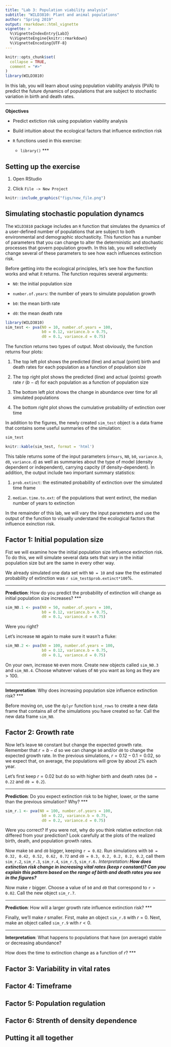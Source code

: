 ```yaml
---
title: "Lab 3: Population viability analysis"
subtitle: "WILD3810: Plant and animal populations"
author: "Spring 2019"
output: rmarkdown::html_vignette
vignette: >
  %\VignetteIndexEntry{Lab3}
  %\VignetteEngine{knitr::rmarkdown}
  %\VignetteEncoding{UTF-8}
---
```


```r
knitr::opts_chunk$set(
  collapse = TRUE,
  comment = "#>"
)
library(WILD3810)
```

In this lab, you will learn about using population viability analysis (PVA) to predict the future dynamics of populations that are subject to stochastic variation in birth and death rates. 

***
**Objectives**

* Predict extiction risk using population viability analysis

* Build intuition about the ecological factors that influence extinction risk
  
* `R` functions used in this exercise:  
    + `library()`
***

## Setting up the exercise

1) Open RStudio

2) Click `File -> New Project`

```r
knitr::include_graphics("figs/new_file.png")
```


## Simulating stochastic population dynamcs

The `WILD3810` package includes an `R` function that simulates the dynamics of a user-defined number of populations that are subject to both environmental and demographic stochasticity. This function has a number of parameters that you can change to alter the deterministic and stochastic processes that govern population growth. In this lab, you will selectively change several of these parameters to see how each influences extinction risk. 

Before getting into the ecological principles, let's see how the function works and what it returns. The function requires several arguments:

- `N0`: the initial population size

- `number.of.years`: the number of years to simulate population growth

- `b0`: the mean birth rate

- `d0`: the mean death rate

```r
library(WILD3810)
sim_test <- pva(N0 = 10, number.of.years = 100, 
                b0 = 0.12, variance.b = 0.75, 
                d0 = 0.1, variance.d = 0.75)
```

The function returns two types of output. Most obviously, the function returns four plots:

1) The top left plot shows the predicted (line) and actual (point) birth and death rates for each population as a function of population size 

2) The top right plot shows the predicted (line) and actual (points) growth rate $r$ ($b-d$) for each population as a function of population size

3) The bottom left plot shows the change in abundance over time for all simulated populations

4) The bottom right plot shows the cumulative probability of extinction over time 

In addition to the figures, the newly created `sim_test` object is a data frame that contains some useful summaries of the simulation:

```r
sim_test
```

```r
knitr::kable(sim_test, format = 'html')
```

This table returns some of the input parameters (`nYears`, `N0`, `b0`, `variance.b`, `d0`, `variance.d`) as well as summaries about the type of model (density dependent or independent), carrying capcity (if density-dependent). In addition, the output include two important summary statistics:

1) `prob.extinct`: the estimated probability of extinction over the simulated time frame

2) `median.time.to.ext`: of the populations that went extinct, the median number of years to extinction

In the remainder of this lab, we will vary the input parameters and use the output of the function to visually understand the ecological factors that influence exinction risk. 

## Factor 1: Initial population size

Fist we will examine how the initial population size influence extinction risk. To do this, we will simulate several data sets that vary in the initial population size but are the same in every other way. 

We already simulated one data set with `N0 = 10` and saw the the estimated probability of extinction was `r sim_test$prob.extinct*100`%. 

***
**Prediction**: How do you predict the probability of extinction will change as initial population size increases?
***

```r
sim_N0.1 <- pva(N0 = 50, number.of.years = 100, 
                b0 = 0.12, variance.b = 0.75, 
                d0 = 0.1, variance.d = 0.75)
```

Were you right? 

Let's increase `N0` again to make sure it wasn't a fluke:

```r
sim_N0.2 <- pva(N0 = 100, number.of.years = 100, 
                b0 = 0.12, variance.b = 0.75, 
                d0 = 0.1, variance.d = 0.75)
```

On your own, increase `N0` even more. Create new objects called `sim_N0.3` and `sim_N0.4`. Choose whatever values of `N0` you want as long as they are $>100$. 

***
**Interpretation**: Why does increasing population size influence extinction risk?
***

Before moving on, use the `dplyr` function `bind_rows` to create a new data frame that contains all of the simulations you have created so far. Call the new data frame `sim_N0`. 

## Factor 2: Growth rate

Now let's leave `N0` constant but change the expected growth rate. Remember that $r = b - d$ so we can change `b0` and/or `d0` to change the expected growth rate. In the previous simulations, $r = 0.12 - 0.1 = 0.02$, so we expect that, on average, the populations will grow by about 2% each year. 

Let's first keep $r = 0.02$ but do so with higher birth and death rates (`b0 = 0.22` and `d0 = 0.2`).

***
**Prediction**: Do you expect extinction risk to be higher, lower, or the same than the previous simulation? Why?
***

```r
sim_r.1 <- pva(N0 = 100, number.of.years = 100, 
                b0 = 0.22, variance.b = 0.75, 
                d0 = 0.2, variance.d = 0.75)
```

Were you correct? If you were not, why do you think relative extinction risk differed from your prediction? Look carefully at the plots of the realized birth, death, and population growth rates. 

Now make `b0` and `d0` bigger, keeping `r = 0.02`. Run simulations with `b0 = 0.32, 0.42, 0.52, 0.62, 0.72` and `d0 = 0.3, 0.2, 0.2, 0.2, 0.2`, call them `sim_r.2`, `sim_r.3`, `sim_r.4`, `sim_r.5`, `sim_r.6. `
***
**Interpretation**: How does extinction risk change in increasing vital rates (keep $r$ constant)? Can you explain this pattern based on the range of birth and death rates you see in the figures?
***

Now make `r` bigger. Choose a value of `b0` and `d0` that correspond to `r > 0.02`. Call the new object `sim_r.7`. 

***
**Prediction**: How will a larger growth rate influence extinction risk?
***

Finally, we'll make $r$ smaller. First, make an object `sim_r.8` with $r = 0$. Next, make an object called `sim_r.9` with $r < 0$. 

***
**Interpretation**: What happens to populations that have (on average) stable or decreasing abundance? 

How does the time to extinction change as a function of $r$? 
***


## Factor 3: Variability in vital rates

## Factor 4: Timeframe

## Factor 5: Population regulation

## Factor 6: Strenth of density dependence

## Putting it all together
